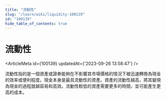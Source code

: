 ```yaml
---
title: "流動性"
slug: "/learn/wiki/liquidity-100139"
id: "100139"
hide_table_of_contents: true
---
```



# 流動性

<ArticleMeta id={100139} updatedAt={'2023-09-26 13:58:47'} />
<div className='border-solid border-b border-t-0 my-4 border-[var(--ifm-color-gray-300)]' />

流動性指的是一個資產或證券能夠在不影響其市場價格的情況下被迅速轉換為現金的效率或便利程度。現金本身是最具流動性的資產。資產的流動性越高，將其變現為現金的過程就越容易和高效。流動性較低的資產需要更多的時間，並可能產生更高的成本。
